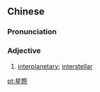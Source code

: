 ==Chinese==
{{zh-forms|s=星际}}

===Pronunciation===
{{zh-pron
|m=xīngjì
|c=sing1 zai3
|mn=seng-chè
|cat=a
}}

===Adjective===
{{zh-adj}}

# [[interplanetary]]; [[interstellar]]

[[pt:星際]]